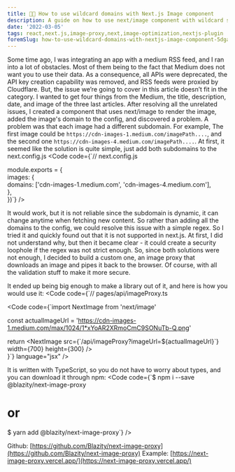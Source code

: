 ```yaml
---
title: 🦸🏼 How to use wildcard domains with Next.js Image component
description: A guide on how to use next/image component with wildcard subdomains. Useful when integrating with external providers, like Facebook or Instagram.
date: '2022-03-05'
tags: react,next.js,image-proxy,next,image-optimization,nextjs-plugin
foremSlug: how-to-use-wildcard-domains-with-nextjs-image-component-5dga
---
```


Some time ago, I was integrating an app with a medium RSS feed, and I ran into a lot of obstacles. Most of them being to the fact that Medium does not want you to use their data. As a consequence, all APIs were deprecated, the API key creation capability was removed, and RSS feeds were proxied by Cloudflare. But, the issue we’re going to cover in this article doesn’t fit in the category.
I wanted to get four things from the Medium, the title, description, date, and image of the three last articles. After resolving all the unrelated issues, I created a component that uses next/image to render the image, added the image's domain to the config, and discovered a problem. A problem was that each image had a different subdomain.
For example, The first image could be `https://cdn-images-1.medium.com/imagePath....`, and the second one `https://cdn-images-4.medium.com/imagePath....`. At first, it seemed like the solution is quite simple, just add both subdomains to the next.config.js
<Code code={`// next.config.js  
  
module.exports = {  
  images: {  
    domains: ['cdn-images-1.medium.com', 'cdn-images-4.medium.com'],  
  },  
})`} />

It would work, but it is not reliable since the subdomain is dynamic, it can change anytime when fetching new content. So rather than adding all the domains to the config, we could resolve this issue with a simple regex. So I tried it and quickly found out that it is not supported in next.js. At first, I did not understand why, but then it became clear - it could create a  security loophole if the regex was not strict enough.
So, since both solutions were not enough, I decided to build a custom one,  an image proxy that downloads an image and pipes it back to the browser. Of course, with all the validation stuff to make it more secure.

It ended up being big enough to make a library out of it, and here is how you would use it:
<Code code={`// pages/api/imageProxy.ts  
  
  

<Code code={`import NextImage from 'next/image'  
  
  const actualImageUrl = '<https://cdn-images-1.medium.com/max/1024/1*xYoAR2XRmoCmC9SONuTb-Q.png>'  
  
  return <NextImage src={\`/api/imageProxy?imageUrl=\${actualImageUrl}\`} width={700} height={300} />  
}`} language="jsx" />

It is written with TypeScript, so you do not have to worry about types, and you can download it through npm:
<Code code={`$ npm i --save @blazity/next-image-proxy  
  
# or  
  
$ yarn add @blazity/next-image-proxy`}  />

Github: [https://github.com/Blazity/next-image-proxy](https://github.com/Blazity/next-image-proxy)
Example: [https://next-image-proxy.vercel.app/](https://next-image-proxy.vercel.app/)